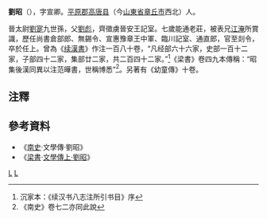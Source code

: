 '''劉昭'''（{{bd|?||?||}}），字宣卿。[[平原郡|平原郡]][[高唐县|高唐县]]（今[[山東省|山東省]][[章丘市|章丘市]]西北）人。

晉太尉[[劉寔|劉寔]]九世孫，父[[劉彪|劉彪]]，齊徵虜晉安王記室。七歲能通老莊，被表兄[[江淹|江淹]]所賞識，歷任尚書倉部郎、無錫令、宣惠豫章王中軍、臨川記室、通直郎，官至剡令，卒於任上。曾為《[[续漢書|续漢書]]》作注一百八十卷，“凡经部六十六家，史部一百十二家，子部四十二家，集部廿二家，共二百四十二家。”<ref>沉家本：《续汉书八志注所引书目》序</ref>《梁書》卷四九本傳稱：“昭集後漢同異以注范曄書，世稱博悉”<ref>《南史》卷七二亦同此說</ref>。另著有《幼童傳》十卷。

== 注釋 ==
{{reflist}}
==參考資料==
*《[[南史|南史]]·文學傳·劉昭》
*《[[梁書|梁書]]·[[s:梁書/卷49#劉昭|文學傳上·劉昭]]》

[[Category:平原刘氏|L]]
[[Category:南北朝歷史學家|L]]